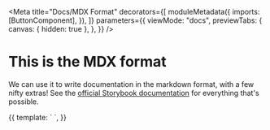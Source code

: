 
<Meta
  title="Docs/MDX Format"
  decorators={[
    moduleMetadata({
      imports: [ButtonComponent],
    }),
  ]}
  parameters={{
    viewMode: "docs",
    previewTabs: {
      canvas: { hidden: true },
    },
  }}
/>

# This is the MDX format

We can use it to write documentation in the markdown format, with a few nifty extras!
See the <a href="https://storybook.js.org/docs/react/writing-docs/mdx" target="_blank">official Storybook documentation</a> for everything that's possible.


<Canvas>
  <Story name="Showcasing components in MDX" height="80px">
        {{
          template: `
<app-button [label]="'Fully functional button!'"></app-button>`,
        }}
  </Story>
</Canvas>
